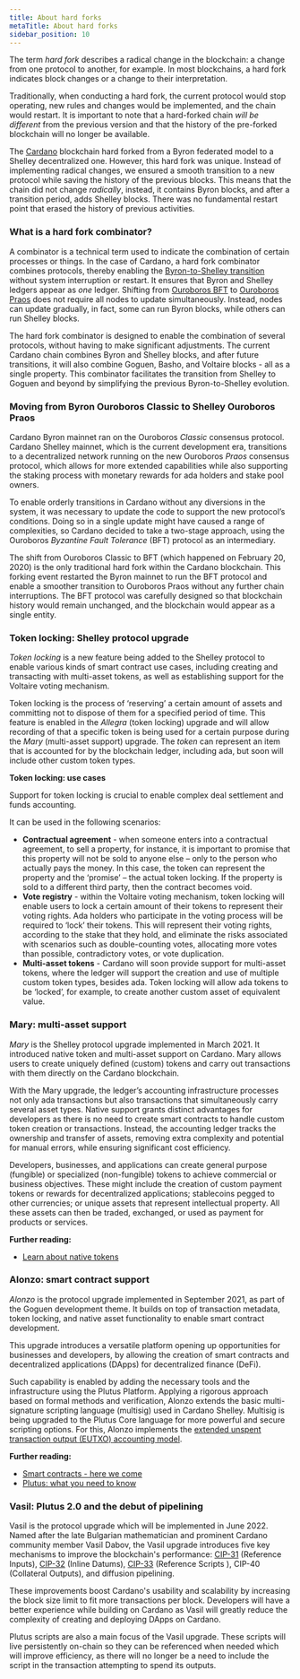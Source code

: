 ```yaml
---
title: About hard forks
metaTitle: About hard forks
sidebar_position: 10
---
```


The term _hard fork_ describes a radical change in the blockchain: a change from
one protocol to another, for example. In most blockchains, a hard fork indicates
block changes or a change to their interpretation.

Traditionally, when conducting a hard fork, the current protocol would stop
operating, new rules and changes would be implemented, and the chain would
restart. It is important to note that a hard-forked chain _will be different_
from the previous version and that the history of the pre-forked blockchain will
no longer be available.

The [Cardano](https://cardano.org/) blockchain hard forked from a Byron
federated model to a Shelley decentralized one. However, this hard fork was
unique. Instead of implementing radical changes, we ensured a smooth transition
to a new protocol while saving the history of the previous blocks. This means
that the chain did not change _radically_, instead, it contains Byron blocks,
and after a transition period, adds Shelley blocks. There was no fundamental
restart point that erased the history of previous activities.

### What is a hard fork combinator?

A combinator is a technical term used to indicate the combination of certain
processes or things. In the case of Cardano, a hard fork combinator combines
protocols, thereby enabling the
[Byron-to-Shelley transition](https://iohk.io/en/blog/posts/2020/04/29/from-byron-to-shelley-part-one-the-testnets/)
without system interruption or restart. It ensures that Byron and Shelley
ledgers appear as _one_ ledger. Shifting from
[Ouroboros BFT](https://eprint.iacr.org/2018/1049.pdf) to
[Ouroboros Praos](https://iohk.io/en/research/library/papers/ouroboros-praosan-adaptively-securesemi-synchronous-proof-of-stake-protocol/)
does not require all nodes to update simultaneously. Instead, nodes can update
gradually, in fact, some can run Byron blocks, while others can run Shelley
blocks.

The hard fork combinator is designed to enable the combination of several
protocols, without having to make significant adjustments. The current Cardano
chain combines Byron and Shelley blocks, and after future transitions, it will
also combine Goguen, Basho, and Voltaire blocks - all as a single property. This
combinator facilitates the transition from Shelley to Goguen and beyond by
simplifying the previous Byron-to-Shelley evolution.

### Moving from Byron Ouroboros Classic to Shelley Ouroboros Praos

Cardano Byron mainnet ran on the Ouroboros _Classic_ consensus protocol. Cardano
Shelley mainnet, which is the current development era, transitions to a
decentralized network running on the new Ouroboros _Praos_ consensus protocol,
which allows for more extended capabilities while also supporting the staking
process with monetary rewards for ada holders and stake pool owners.

To enable orderly transitions in Cardano without any diversions in the system,
it was necessary to update the code to support the new protocol’s conditions.
Doing so in a single update might have caused a range of complexities, so
Cardano decided to take a two-stage approach, using the Ouroboros _Byzantine
Fault Tolerance_ (BFT) protocol as an intermediary.

The shift from Ouroboros Classic to BFT (which happened on February 20, 2020) is
the only traditional hard fork within the Cardano blockchain. This forking event
restarted the Byron mainnet to run the BFT protocol and enable a smoother
transition to Ouroboros Praos without any further chain interruptions. The BFT
protocol was carefully designed so that blockchain history would remain
unchanged, and the blockchain would appear as a single entity.

### Token locking: Shelley protocol upgrade

_Token locking_ is a new feature being added to the Shelley protocol to enable
various kinds of smart contract use cases, including creating and transacting
with multi-asset tokens, as well as establishing support for the Voltaire voting
mechanism.

Token locking is the process of ‘reserving’ a certain amount of assets and
committing not to dispose of them for a specified period of time. This feature
is enabled in the _Allegra_ (token locking) upgrade and will allow recording of
that a specific token is being used for a certain purpose during the _Mary_
(multi-asset support) upgrade. The _token_ can represent an item that is
accounted for by the blockchain ledger, including ada, but soon will include
other custom token types.

**Token locking: use cases**

Support for token locking is crucial to enable complex deal settlement and funds
accounting.

It can be used in the following scenarios:

- **Contractual agreement** - when someone enters into a contractual agreement,
  to sell a property, for instance, it is important to promise that this
  property will not be sold to anyone else – only to the person who actually
  pays the money. In this case, the token can represent the property and the
  ‘promise’ – the actual token locking. If the property is sold to a different
  third party, then the contract becomes void.
- **Vote registry** - within the Voltaire voting mechanism, token locking will
  enable users to lock a certain amount of their tokens to represent their
  voting rights. Ada holders who participate in the voting process will be
  required to ‘lock’ their tokens. This will represent their voting rights,
  according to the stake that they hold, and eliminate the risks associated with
  scenarios such as double-counting votes, allocating more votes than possible,
  contradictory votes, or vote duplication.
- **Multi-asset tokens** - Cardano will soon provide support for multi-asset
  tokens, where the ledger will support the creation and use of multiple custom
  token types, besides ada. Token locking will allow ada tokens to be ‘locked’,
  for example, to create another custom asset of equivalent value.

### Mary: multi-asset support

_Mary_ is the Shelley protocol upgrade implemented in March 2021. It introduced
native token and multi-asset support on Cardano. Mary allows users to create
uniquely defined (custom) tokens and carry out transactions with them directly
on the Cardano blockchain.

With the Mary upgrade, the ledger’s accounting infrastructure processes not only
ada transactions but also transactions that simultaneously carry several asset
types. Native support grants distinct advantages for developers as there is no
need to create smart contracts to handle custom token creation or transactions.
Instead, the accounting ledger tracks the ownership and transfer of assets,
removing extra complexity and potential for manual errors, while ensuring
significant cost efficiency.

Developers, businesses, and applications can create general purpose (fungible)
or specialized (non-fungible) tokens to achieve commercial or business
objectives. These might include the creation of custom payment tokens or rewards
for decentralized applications; stablecoins pegged to other currencies; or
unique assets that represent intellectual property. All these assets can then be
traded, exchanged, or used as payment for products or services.

**Further reading:**

- [Learn about native tokens](https://docs.cardano.org/native-tokens/learn)

### Alonzo: smart contract support

_Alonzo_ is the protocol upgrade implemented in September 2021, as part of the
Goguen development theme. It builds on top of transaction metadata, token
locking, and native asset functionality to enable smart contract development.

This upgrade introduces a versatile platform opening up opportunities for
businesses and developers, by allowing the creation of smart contracts and
decentralized applications (DApps) for decentralized finance (DeFi).

Such capability is enabled by adding the necessary tools and the infrastructure
using the Plutus Platform. Applying a rigorous approach based on formal methods
and verification, Alonzo extends the basic multi-signature scripting language
(multisig) used in Cardano Shelley. Multisig is being upgraded to the Plutus
Core language for more powerful and secure scripting options. For this, Alonzo
implements the
[extended unspent transaction output (EUTXO) accounting model](https://iohk.io/en/blog/posts/2021/03/12/cardanos-extended-utxo-accounting-model-part-2/).

**Further reading:**

- [Smart contracts - here we come](https://iohk.io/en/blog/posts/2021/04/08/smart-contracts-%E2%80%93-here-we-come/)
- [Plutus: what you need to know](https://iohk.io/en/blog/posts/2021/04/13/plutus-what-you-need-to-know/)

### Vasil: Plutus 2.0 and the debut of pipelining

Vasil is the protocol upgrade which will be implemented in June 2022. Named
after the late Bulgarian mathematician and prominent Cardano community member
Vasil Dabov, the Vasil upgrade introduces five key mechanisms to improve the
blockchain's performance: [CIP-31](https://cips.cardano.org/cips/cip31/)
(Reference Inputs), [CIP-32](https://cips.cardano.org/cips/cip32/) (Inline
Datums), [CIP-33](https://cips.cardano.org/cips/cip33/) (Reference Scripts ),
CIP-40 (Collateral Outputs), and diffusion pipelining.

These improvements boost Cardano's usability and scalability by increasing the
block size limit to fit more transactions per block. Developers will have a
better experience while building on Cardano as Vasil will greatly reduce the
complexity of creating and deploying DApps on Cardano.

Plutus scripts are also a main focus of the Vasil upgrade. These scripts will
live persistently on-chain so they can be referenced when needed which will
improve efficiency, as there will no longer be a need to include the script in
the transaction attempting to spend its outputs.
